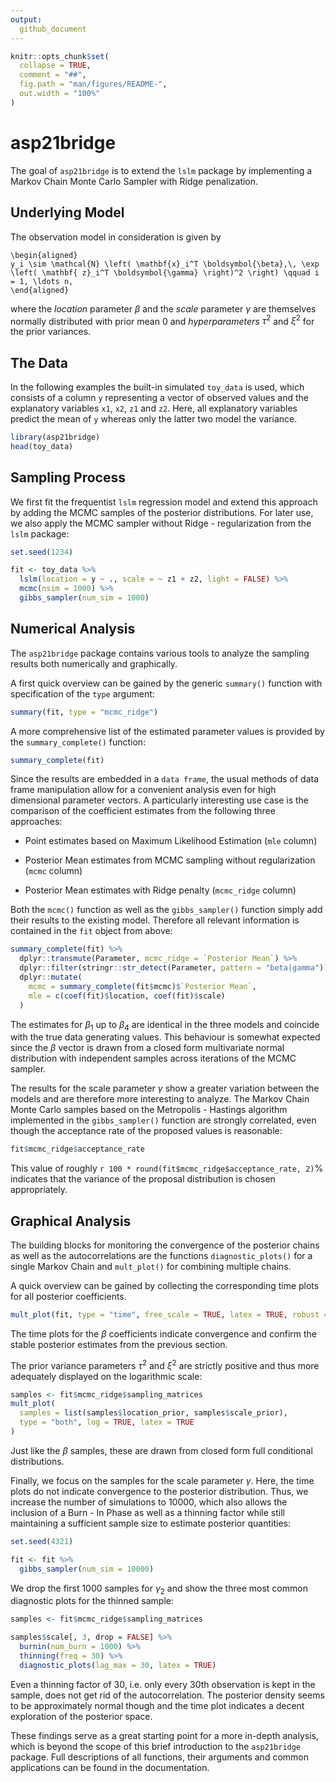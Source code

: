 ```yaml
---
output:
  github_document
---
```


<!-- README.md is generated from README.Rmd. Please edit that file -->

```r
knitr::opts_chunk$set(
  collapse = TRUE,
  comment = "##",
  fig.path = "man/figures/README-",
  out.width = "100%"
)
```

# asp21bridge 

The goal of `asp21bridge` is to extend the `lslm` package by implementing a Markov Chain Monte Carlo Sampler with Ridge penalization. 

## Underlying Model 

The observation model in consideration is given by
<!--  -->
```math
\begin{aligned}
y_i \sim \mathcal{N} \left( \mathbf{x}_i^T \boldsymbol{\beta},\, \exp \left( \mathbf{ z}_i^T \boldsymbol{\gamma} \right)^2 \right) \qquad i = 1, \ldots n,
\end{aligned}
```
<!--  -->
where the *location* parameter $\beta$ and the *scale* parameter $\gamma$ are themselves normally distributed with prior mean $0$ and *hyperparameters* $\tau^2$ and $\xi^2$ for the prior variances.

## The Data

In the following examples the built-in simulated `toy_data` is used, which consists of a column `y` representing a vector of observed values and the explanatory variables `x1`, `x2`, `z1` and `z2`.
Here, all explanatory variables predict the mean of `y` whereas only the latter two model the variance.

```r
library(asp21bridge)
head(toy_data)
```

## Sampling Process

We first fit the frequentist `lslm` regression model and extend this approach by adding the MCMC samples of the posterior distributions.
For later use, we also apply the MCMC sampler without Ridge - regularization from the `lslm` package:

```r
set.seed(1234)

fit <- toy_data %>%
  lslm(location = y ~ ., scale = ~ z1 + z2, light = FALSE) %>%
  mcmc(nsim = 1000) %>%
  gibbs_sampler(num_sim = 1000)
```

## Numerical Analysis

The `asp21bridge` package contains various tools to analyze the sampling results both numerically and graphically.

A first quick overview can be gained by the generic `summary()` function with specification of the `type` argument:

```r
summary(fit, type = "mcmc_ridge")
```

A more comprehensive list of the estimated parameter values is provided by the `summary_complete()` function:

```r
summary_complete(fit)
```

Since the results are embedded in a `data frame`, the usual methods of data frame manipulation allow for a convenient analysis even for high dimensional parameter vectors.
A particularly interesting use case is the comparison of the coefficient estimates from the following three approaches:

- Point estimates based on Maximum Likelihood Estimation (`mle` column)

- Posterior Mean estimates from MCMC sampling without regularization (`mcmc` column)

- Posterior Mean estimates with Ridge penalty (`mcmc_ridge` column)

Both the `mcmc()` function as well as the `gibbs_sampler()` function simply add their results to the existing model. 
Therefore all relevant information is contained in the `fit` object from above:

```r
summary_complete(fit) %>%
  dplyr::transmute(Parameter, mcmc_ridge = `Posterior Mean`) %>%
  dplyr::filter(stringr::str_detect(Parameter, pattern = "beta|gamma")) %>%
  dplyr::mutate(
    mcmc = summary_complete(fit$mcmc)$`Posterior Mean`,
    mle = c(coef(fit)$location, coef(fit)$scale)
  )
```

The estimates for $\beta_1$ up to $\beta_4$ are identical in the three models and coincide with the true data generating values.
This behaviour is somewhat expected since the $\beta$ vector is drawn from a closed form multivariate normal distribution with independent samples across iterations of the MCMC sampler.

The results for the scale parameter $\gamma$ show a greater variation between the models and are therefore more interesting to analyze.
The Markov Chain Monte Carlo samples based on the Metropolis - Hastings algorithm implemented in the `gibbs_sampler()` function are strongly correlated, even though the acceptance rate of the proposed values is reasonable:

```r
fit$mcmc_ridge$acceptance_rate
```

This value of roughly `r 100 * round(fit$mcmc_ridge$acceptance_rate, 2)`% indicates that the variance of the proposal distribution is chosen appropriately. 

## Graphical Analysis

The building blocks for monitoring the convergence of the posterior chains as well as the autocorrelations are the functions `diagnostic_plots()` for a single Markov Chain and `mult_plot()` for combining multiple chains.

A quick overview can be gained by collecting the corresponding time plots for all posterior coefficients.

```r
mult_plot(fit, type = "time", free_scale = TRUE, latex = TRUE, robust = TRUE)
```

The time plots for the $\beta$ coefficients indicate convergence and confirm the stable posterior estimates from the previous section.

The prior variance parameters $\tau^2$ and $\xi^2$ are strictly positive and thus more adequately displayed on the logarithmic scale:

```r
samples <- fit$mcmc_ridge$sampling_matrices
mult_plot(
  samples = list(samples$location_prior, samples$scale_prior),
  type = "both", log = TRUE, latex = TRUE
)
```

Just like the $\beta$ samples, these are drawn from closed form full conditional distributions.

Finally, we focus on the samples for the scale parameter $\gamma$.
Here, the time plots do not indicate convergence to the posterior distribution.
Thus, we increase the number of simulations to $10000$, which also allows the inclusion of a Burn - In Phase as well as a thinning factor while still maintaining a sufficient sample size to estimate posterior quantities:

```r
set.seed(4321)

fit <- fit %>% 
  gibbs_sampler(num_sim = 10000)
```

We drop the first $1000$ samples for $\gamma_2$ and show the three most common diagnostic plots for the thinned sample:

```r
samples <- fit$mcmc_ridge$sampling_matrices

samples$scale[, 3, drop = FALSE] %>%
  burnin(num_burn = 1000) %>% 
  thinning(freq = 30) %>%
  diagnostic_plots(lag_max = 30, latex = TRUE)
```

Even a thinning factor of $30$, i.e. only every $30$th observation is kept in the sample, does not get rid of the autocorrelation. 
The posterior density seems to be approximately normal though and the time plot indicates a decent exploration of the posterior space.

These findings serve as a great starting point for a more in-depth analysis, which is beyond the scope of this brief introduction to the `asp21bridge` package.
Full descriptions of all functions, their arguments and common applications can be found in the documentation.
